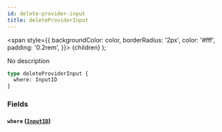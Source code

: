```yaml
---
id: delete-provider-input
title: deleteProviderInput
---
```


<span
style={{
      backgroundColor: color,
      borderRadius: '2px',
      color: '#fff',
      padding: '0.2rem',
    }}>
{children}
</span>
);

No description

```graphql
type deleteProviderInput {
  where: InputID
}
```

### Fields

#### `where` ([`InputID`](/v1/inputs/input-id))
